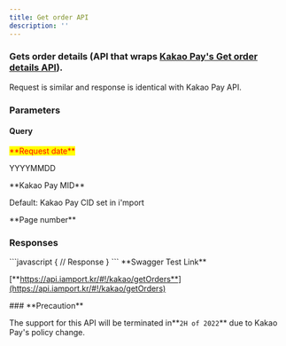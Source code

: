 ```yaml
---
title: Get order API
description: ''
---
```



### Gets order details (API that wraps  [Kakao Pay's Get order details API](https://developers.kakao.com/docs/restapi/kakaopay-api#%EC%A3%BC%EB%AC%B8%EB%82%B4%EC%97%AD%EC%A1%B0%ED%9A%8C)).

<Swagger method="get" path="/kakao/payment/orders" baseUrl="https://api.iamport.kr" summary="Gets order details.">
<SwaggerDescription>
Request is similar and response is identical with Kakao Pay API.

</SwaggerDescription>

### Parameters

#### Query

<SwaggerParameter name="payment_request_date" type="String" required="true">
<mark style="color:red;">**Request date**</mark>

YYYYMMDD

</SwaggerParameter>
<SwaggerParameter name="cid" type="String">
**Kakao Pay MID**

Default: Kakao Pay CID set in i'mport

</SwaggerParameter>
<SwaggerParameter name="page" type="integer">
**Page number**

 

</SwaggerParameter>

### Responses

<SwaggerResponse status="200: OK" description="Success">
```javascript
{
    // Response
}
```

</SwaggerResponse>

</Swagger>

<Hint style="success">
**Swagger Test Link**

[**https://api.iamport.kr/#!/kakao/getOrders**](https://api.iamport.kr/#!/kakao/getOrders)

</Hint>

<Hint style="danger">
### **Precaution**

The support for this API will be terminated in**`2H of 2022`** due to Kakao Pay's policy change.

</Hint>

